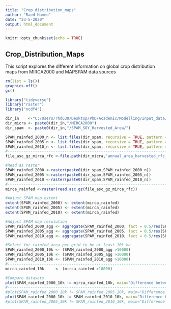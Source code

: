 ```yaml
---
title: "Crop_distribution_maps"
author: "Raed Hamed"
date: "23-5-2020"
output: html_document
---
```


```r
knitr::opts_chunk$set(echo = TRUE)
```

## Crop_Distribution_Maps

This script explores the different information on global crop distribution maps from MIRCA2000 and MAPSPAM data sources

```r
rm(list = ls())
graphics.off()
gc()
```

```r
library("tidyverse")
library("raster")
library("ncdf4")
```

```r
dir_in    <-"C:/Users/rhd630/Desktop/PhD/Academic/Modelling/Input_data/"  
dir_micra <- paste0(dir_in,"/MIRCA2000")
dir_spam  <- paste0(dir_in,"/SPAM_SOY_Harvested_Area/")
```

```r

SPAM_rainfed_2000_n <- list.files(dir_spam, recursive = TRUE, pattern ="2000.*\\_R.tif$") 
SPAM_rainfed_2005_n <- list.files(dir_spam, recursive = TRUE, pattern ="2005.*\\_R.tif$") 
SPAM_rainfed_2010_n <- list.files(dir_spam, recursive = TRUE, pattern ="2010.*\\_R.tif$") 
#-----------------------------------------------------------------------------------------------------------
file_asc_gz_mirca_rfc <-file.path(dir_micra,'annual_area_harvested_rfc_crop08_ha_30mn.asc.gz')
```

```r
#Read as raster
SPAM_rainfed_2000 <-raster(paste0(dir_spam,SPAM_rainfed_2000_n)) 
SPAM_rainfed_2005 <-raster(paste0(dir_spam,SPAM_rainfed_2005_n))
SPAM_rainfed_2010 <-raster(paste0(dir_spam,SPAM_rainfed_2010_n))
#-----------------------------------------------------------------------------------------------------------
mirca_rainfed <-raster(read.asc.gz(file_asc_gz_mirca_rfc)) 

#Adjust SPAM map extent
extent(SPAM_rainfed_2000) <- extent(mirca_rainfed) 
extent(SPAM_rainfed_2005) <- extent(mirca_rainfed) 
extent(SPAM_rainfed_2010) <- extent(mirca_rainfed) 

#Adjust SPAM map resolution
SPAM_rainfed_2000_agg <- aggregate(SPAM_rainfed_2000, fact = 0.5/res(SPAM_rainfed_2000),fun=sum) 
SPAM_rainfed_2005_agg <- aggregate(SPAM_rainfed_2005, fact = 0.5/res(SPAM_rainfed_2000),fun=sum) 
SPAM_rainfed_2010_agg <- aggregate(SPAM_rainfed_2010, fact = 0.5/res(SPAM_rainfed_2000),fun=sum) 

#Select for rainfed area per grid to be at least 10k ha
SPAM_rainfed_2000_10k <- (SPAM_rainfed_2000_agg >10000)
SPAM_rainfed_2005_10k <- (SPAM_rainfed_2005_agg >10000)
SPAM_rainfed_2010_10k <- (SPAM_rainfed_2010_agg >10000)
#-----------------------------------------------------------------------------------------------------------
mirca_rainfed_10k     <- (mirca_rainfed >10000)

#Compare datasets
plot(SPAM_rainfed_2000_10k != mirca_rainfed_10k, main="Difference between SPAM and MIRCA datasets for Soybean rainfed grids")
#-----------------------------------------------------------------------------------------------------------
#plot(SPAM_rainfed_2000_10k != SPAM_rainfed_2005_10k, main="Difference between SPAM 2000 and 2005 datasets for rainfed soybean")
plot(SPAM_rainfed_2000_10k != SPAM_rainfed_2010_10k, main="Difference between SPAM 2000 and 2010 datasets for rainfed soybean")
#plot(SPAM_rainfed_2005_10k != SPAM_rainfed_2010_10k, main="Difference between SPAM 2005 and 2010 datasets for rainfed soybean")
```
